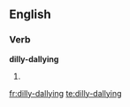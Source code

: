==English==

===Verb===
'''dilly-dallying'''

# {{present participle of|[[dilly-dally]]}}

[[fr:dilly-dallying]]
[[te:dilly-dallying]]